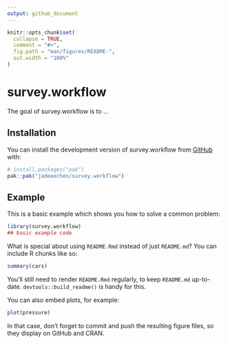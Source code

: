 ```yaml
---
output: github_document
---
```


<!-- README.md is generated from README.Rmd. Please edit that file -->

```r
knitr::opts_chunk$set(
  collapse = TRUE,
  comment = "#>",
  fig.path = "man/figures/README-",
  out.width = "100%"
)
```

# survey.workflow

<!-- badges: start -->
<!-- badges: end -->

The goal of survey.workflow is to ...

## Installation

You can install the development version of survey.workflow from [GitHub](https://github.com/) with:

``` r
# install.packages("pak")
pak::pak("jadeeechen/survey.workflow")
```

## Example

This is a basic example which shows you how to solve a common problem:

```r
library(survey.workflow)
## basic example code
```

What is special about using `README.Rmd` instead of just `README.md`? You can include R chunks like so:

```r
summary(cars)
```

You'll still need to render `README.Rmd` regularly, to keep `README.md` up-to-date. `devtools::build_readme()` is handy for this.

You can also embed plots, for example:

```r
plot(pressure)
```

In that case, don't forget to commit and push the resulting figure files, so they display on GitHub and CRAN.
